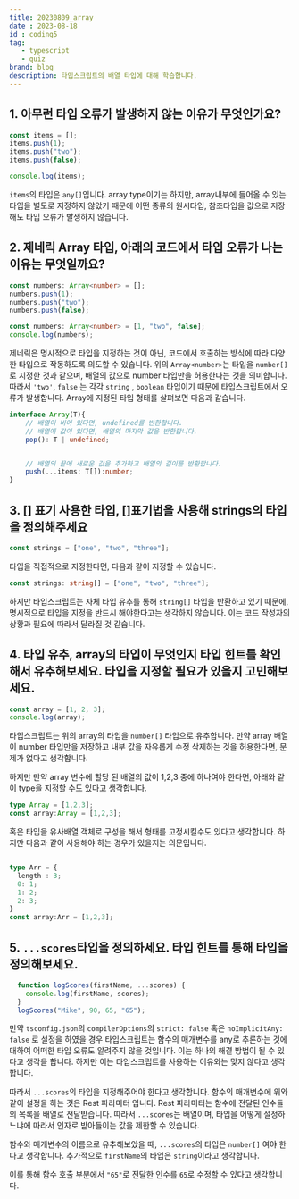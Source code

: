 ---
title: 20230809_array
date : 2023-08-18
id : coding5
tag: 
   - typescript 
   - quiz
brand: blog
description: 타입스크립트의 배열 타입에 대해 학습합니다.
---

## 1. 아무런 타입 오류가 발생하지 않는 이유가 무엇인가요?
```ts
const items = [];
items.push(1);
items.push("two");
items.push(false);

console.log(items);
```
`items`의 타입은 `any[]`입니다. array type이기는 하지만, array내부에 들어올 수 있는 타입을 별도로 지정하지 않았기 때문에 어떤 종류의 원시타입, 참조타입을 값으로 저장해도 타입 오류가 발생하지 않습니다. 

## 2. 제네릭 Array 타입, 아래의 코드에서 타입 오류가 나는 이유는 무엇일까요?
```ts
const numbers: Array<number> = [];
numbers.push(1);
numbers.push("two");
numbers.push(false);
```

```ts
const numbers: Array<number> = [1, "two", false];
console.log(numbers);
```

제네릭은 명시적으로 타입을 지정하는 것이 아닌, 코드에서 호출하는 방식에 따라 다양한 타입으로 작동하도록 의도할 수 있습니다. 위의 `Array<number>`는 타입을 `number[]` 로 지정한 것과 같으며, 배열의 값으로 number 타입만을 허용한다는 것을 의미합니다. 따라서 `'two'`, `false` 는 각각 `string` , `boolean` 타입이기 때문에 타입스크립트에서 오류가 발생합니다. 
Array에 지정된 타입 형태를 살펴보면 다음과 같습니다.

```ts
interface Array(T){
    // 배열이 비어 있다면, undefined를 반환합니다.
    // 배열에 값이 있다면, 배열의 마지막 값을 반환합니다.
    pop(): T | undefined;


    // 배열의 끝에 새로운 값을 추가하고 배열의 길이를 반환합니다.
    push(...items: T[]):number;
}
```

## 3. [] 표기 사용한 타입, []표기법을 사용해 strings의 타입을 정의해주세요
```ts
const strings = ["one", "two", "three"];
```

타입을 직접적으로 지정한다면, 다음과 같이 지정할 수 있습니다.

```ts
const strings: string[] = ["one", "two", "three"];
```
하지만 타입스크립트는 자체 타입 유추를 통해 `string[]` 타입을 반환하고 있기 때문에, 명시적으로 타입을 지정을 반드시 해야한다고는 생각하지 않습니다. 이는 코드 작성자의 상황과 필요에 따라서 달라질 것 같습니다.

## 4. 타입 유추, array의 타입이 무엇인지 타입 힌트를 확인해서 유추해보세요. 타입을 지정할 필요가 있을지 고민해보세요.
```ts
const array = [1, 2, 3];
console.log(array);
```
타입스크립트는 위의 array의 타입을 `number[]` 타입으로 유추합니다. 만약 array 배열이 number 타입만을 저장하고 내부 값을 자유롭게 수정 삭제하는 것을 허용한다면, 문제가 없다고 생각합니다. 

하지만 만약 array 변수에 할당 된 배열의 값이 1,2,3 중에 하나여야 한다면, 아래와 같이 type을 지정할 수도 있다고 생각합니다. 

```ts
type Array = [1,2,3];
const array:Array = [1,2,3];
```

혹은 타입을 유사배열 객체로 구성을 해서 형태를 고정시킬수도 있다고 생각합니다. 하지만 다음과 같이 사용해야 하는 경우가 있을지는 의문입니다. 
```ts

type Arr = {
  length : 3;
  0: 1;
  1: 2;
  2: 3;
}
const array:Arr = [1,2,3];
```

## 5. `...scores`타입을 정의하세요. 타입 힌트를 통해 타입을 정의해보세요.
```ts
  function logScores(firstName, ...scores) {
    console.log(firstName, scores);
  }
  logScores("Mike", 90, 65, "65");
```

만약 `tsconfig.json`의 `compilerOptions`의 `strict: false` 혹은 `noImplicitAny: false` 로 설정을 하였을 경우 타입스크립트는 함수의 매개변수를 any로 추론하는 것에 대하여 어떠한 타입 오류도 알려주지 않을 것입니다. 이는 하나의 해결 방법이 될 수 있다고 생각을 합니다. 하지만 이는 타입스크립트를 사용하는 이유와는 맞지 않다고 생각합니다. 

따라서 `...scores`의 타입을 지정해주어야 한다고 생각합니다. 함수의 매개변수에 위와 같이 설정을 하는 것은 Rest 파라미터 입니다. Rest 파라미터는 함수에 전달된 인수들의 목록을 배열로 전달받습니다. 따라서 `...scores`는 배열이며, 타입을 어떻게 설정하느냐에 따라서 인자로 받아들이는 값을 제한할 수 있습니다. 

함수와 매개변수의 이름으로 유추해보았을 때, `...scores`의 타입은 `number[]` 여야 한다고 생각합니다. 추가적으로 `firstName`의 타입은 `string`이라고 생각합니다. 

이를 통해 함수 호출 부분에서 `"65"`로 전달한 인수를 `65`로 수정할 수 있다고 생각합니다.